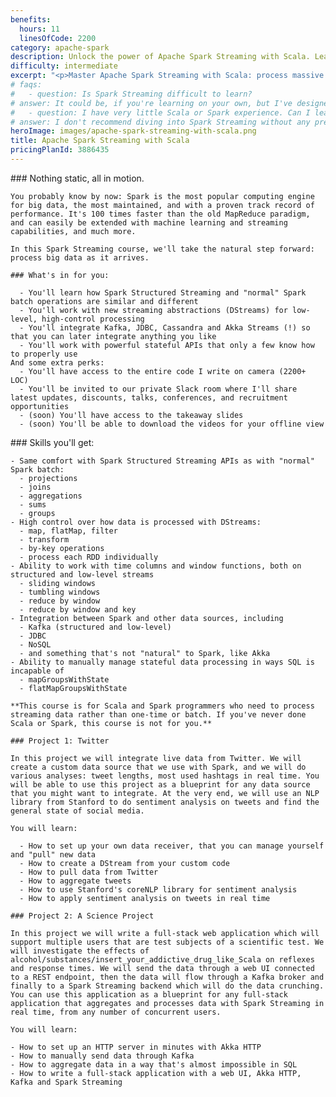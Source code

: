 ```yaml
---
benefits:
  hours: 11
  linesOfCode: 2200
category: apache-spark
description: Unlock the power of Apache Spark Streaming with Scala. Learn to process massive data in real time, integrate with Kafka, JDBC, Cassandra, and other tools, and manage live data streams with ease. Ideal for mastering real-time data processing and streaming applications.
difficulty: intermediate
excerpt: "<p>Master Apache Spark Streaming with Scala: process massive data as it arrives, integrate with Kafka, JDBC, Cassandra, and more &ndash;  handle live data streams effortlessly</p>"
# faqs:
#   - question: Is Spark Streaming difficult to learn?
# answer: It could be, if you're learning on your own, but I've designed this course with a clear learning path that you can follow step by step. The course was designed to give you a challenge so you're not bored, but not so much that you flip the table in anger. In case you struggle, we have a community willing to help, and I'm responsive for questions!
#   - question: I have very little Scala or Spark experience. Can I learn Spark Streaming?
# answer: I don't recommend diving into Spark Streaming without any previous Spark experience. We have two recap lessons at the beginning, but they're not a crash course into Scala or Spark. You should take the Scala beginners course and the Spark Essentials course at least.
heroImage: images/apache-spark-streaming-with-scala.png
title: Apache Spark Streaming with Scala
pricingPlanId: 3886435
---
```



<CourseLayout>
  <Fragment slot="goal">
    ### Nothing static, all in motion.

    You probably know by now: Spark is the most popular computing engine for big data, the most maintained, and with a proven track record of performance. It's 100 times faster than the old MapReduce paradigm, and can easily be extended with machine learning and streaming capabilities, and much more.

    In this Spark Streaming course, we'll take the natural step forward: process big data as it arrives.

    ### What's in for you:

      - You'll learn how Spark Structured Streaming and "normal" Spark batch operations are similar and different
      - You'll work with new streaming abstractions (DStreams) for low-level, high-control processing
      - You'll integrate Kafka, JDBC, Cassandra and Akka Streams (!) so that you can later integrate anything you like
      - You'll work with powerful stateful APIs that only a few know how to properly use
    And some extra perks:
      - You'll have access to the entire code I write on camera (2200+ LOC)
      - You'll be invited to our private Slack room where I'll share latest updates, discounts, talks, conferences, and recruitment opportunities
      - (soon) You'll have access to the takeaway slides
      - (soon) You'll be able to download the videos for your offline view

  </Fragment>
  <Fragment slot="skills">
    ### Skills you'll get:

    - Same comfort with Spark Structured Streaming APIs as with "normal" Spark batch:
      - projections
      - joins
      - aggregations
      - sums
      - groups
    - High control over how data is processed with DStreams:
      - map, flatMap, filter
      - transform
      - by-key operations
      - process each RDD individually
    - Ability to work with time columns and window functions, both on structured and low-level streams
      - sliding windows
      - tumbling windows
      - reduce by window
      - reduce by window and key
    - Integration between Spark and other data sources, including
      - Kafka (structured and low-level)
      - JDBC
      - NoSQL
      - and something that's not "natural" to Spark, like Akka
    - Ability to manually manage stateful data processing in ways SQL is incapable of
      - mapGroupsWithState
      - flatMapGroupsWithState

    **This course is for Scala and Spark programmers who need to process streaming data rather than one-time or batch. If you've never done Scala or Spark, this course is not for you.**

    ### Project 1: Twitter

    In this project we will integrate live data from Twitter. We will create a custom data source that we use with Spark, and we will do various analyses: tweet lengths, most used hashtags in real time. You will be able to use this project as a blueprint for any data source that you might want to integrate. At the very end, we will use an NLP library from Stanford to do sentiment analysis on tweets and find the general state of social media.

    You will learn:

      - How to set up your own data receiver, that you can manage yourself and "pull" new data
      - How to create a DStream from your custom code
      - How to pull data from Twitter
      - How to aggregate tweets
      - How to use Stanford's coreNLP library for sentiment analysis
      - How to apply sentiment analysis on tweets in real time

    ### Project 2: A Science Project

    In this project we will write a full-stack web application which will support multiple users that are test subjects of a scientific test. We will investigate the effects of alcohol/substances/insert_your_addictive_drug_like_Scala on reflexes and response times. We will send the data through a web UI connected to a REST endpoint, then the data will flow through a Kafka broker and finally to a Spark Streaming backend which will do the data crunching. You can use this application as a blueprint for any full-stack application that aggregates and processes data with Spark Streaming in real time, from any number of concurrent users.

    You will learn:

    - How to set up an HTTP server in minutes with Akka HTTP
    - How to manually send data through Kafka
    - How to aggregate data in a way that's almost impossible in SQL
    - How to write a full-stack application with a web UI, Akka HTTP, Kafka and Spark Streaming

  </Fragment>
</CourseLayout>

